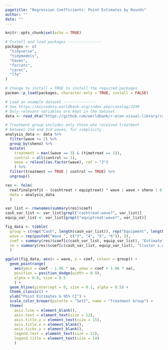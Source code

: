 ```yaml
---
pagetitle: "Regression Coefficients: Point Estimates by Rounds"
author: ""
date: ""
---
```


```r
knitr::opts_chunk$set(echo = TRUE)
```

```r
# Install and load packages ---------------
packages <- c(
  "tidyverse",
  "tidymodels",
  "haven",
  "forcats",
  "caret",
  "lfe"
)

# Change to install = TRUE to install the required packages
pacman::p_load(packages, character.only = TRUE, install = FALSE)

# Load an example dataset ---------------
# See https://microdata.worldbank.org/index.php/catalog/2249
# Only relevant variables are kept in the dataset
data <- read_dta("https://github.com/worldbank/r-econ-visual-library/raw/master/Library/Data/ReplicationDataGhanaJDE_short.dta")

# Treatment group includes only those who received treatment 
# between 2nd and 3rd waves, for simplicity
analysis_data <- data %>%
  filter(wave >= 2) %>%
  group_by(sheno) %>%
  mutate(
    treatment = max((wave == 3) & (timetreat == 1)),
    control = all(control == 1),
    wave = relevel(as.factor(wave), ref = "2")
    ) %>%
  filter(treatment == TRUE | control == TRUE) %>%
  ungroup()

res <- felm(
  realfinalprofit ~ (cashtreat + equiptreat) * wave | wave + sheno | 0 | sheno, 
  data = analysis_data
  )

var_list <- rownames(summary(res)$coef)
cash_var_list <- var_list[grepl("cashtreat:wave?", var_list)]
equip_var_list <- var_list[grepl("equiptreat:wave?", var_list)]

fig_data <- tibble(
  group = c(rep("Cash", length(cash_var_list)), rep("Equipment", length(equip_var_list))),
  wave = rep(paste0("Wave ", c("3", "4", "5", "6")), 2),
  coef = summary(res)$coef[c(cash_var_list, equip_var_list), "Estimate"],
  se = summary(res)$coef[c(cash_var_list, equip_var_list), "Cluster s.e."]
  )

ggplot(fig_data, aes(x = wave, y = coef, colour = group)) + 
  geom_pointrange(
    aes(ymin = coef - 1.96 * se, ymax = coef + 1.96 * se), 
    position = position_dodge(width = 0.9),
    alpha = 0.6, size = 0.5
    ) +
  geom_hline(yintercept = 0, size = 0.1, alpha = 0.5) +
  theme_classic() +
  ylab("Point Estimates & 95% CI") +
  scale_color_brewer(palette = "Set2", name = "Treatment Group") +
  theme(
    axis.line = element_blank(),
    axis.text = element_text(size = 12),
    axis.title.y = element_text(size = 15),
    axis.title.x = element_blank(),
    axis.ticks.y = element_blank(),
    legend.text = element_text(size = 12),
    legend.title = element_text(size = 14)
    )

```
